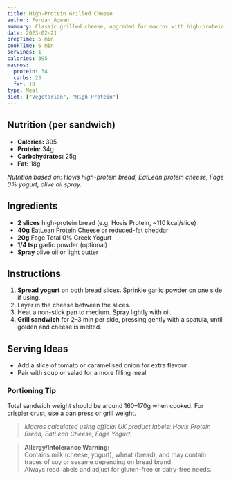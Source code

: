 ```yaml
---
title: High-Protein Grilled Cheese
author: Furqan Agwan
summary: Classic grilled cheese, upgraded for macros with high-protein bread, reduced-fat cheese, and Greek yogurt spread. Crispy, gooey, and satisfying.
date: 2023-02-21
prepTime: 5 min
cookTime: 6 min
servings: 1
calories: 395
macros:
  protein: 34
  carbs: 25
  fat: 18
type: Meal
diet: ["Vegetarian", "High-Protein"]
---
```


## Nutrition (per sandwich)

- **Calories:** 395  
- **Protein:** 34g  
- **Carbohydrates:** 25g  
- **Fat:** 18g  

_Nutrition based on: Hovis high-protein bread, EatLean protein cheese, Fage 0% yogurt, olive oil spray._

## Ingredients

- **2 slices** high-protein bread (e.g. Hovis Protein, ~110 kcal/slice)  
- **40g** EatLean Protein Cheese or reduced-fat cheddar  
- **20g** Fage Total 0% Greek Yogurt  
- **1/4 tsp** garlic powder (optional)  
- **Spray** olive oil or light butter

## Instructions

1. **Spread yogurt** on both bread slices. Sprinkle garlic powder on one side if using.
2. Layer in the cheese between the slices.
3. Heat a non-stick pan to medium. Spray lightly with oil.
4. **Grill sandwich** for 2–3 min per side, pressing gently with a spatula, until golden and cheese is melted.

## Serving Ideas

- Add a slice of tomato or caramelised onion for extra flavour
- Pair with soup or salad for a more filling meal

### Portioning Tip

Total sandwich weight should be around 160–170g when cooked. For crispier crust, use a pan press or grill weight.

> _Macros calculated using official UK product labels: Hovis Protein Bread, EatLean Cheese, Fage Yogurt._

> **Allergy/Intolerance Warning:**  
> Contains milk (cheese, yogurt), wheat (bread), and may contain traces of soy or sesame depending on bread brand.  
> Always read labels and adjust for gluten-free or dairy-free needs.

